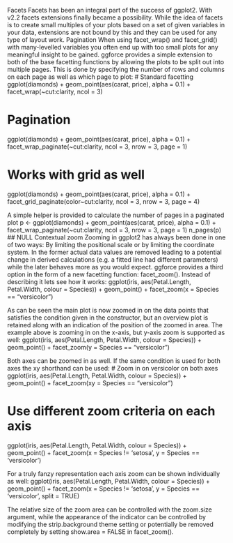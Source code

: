 
Facets
Facets has been an integral part of the success of ggplot2. With v2.2 facets extensions finally became a possibility. While the idea of facets is to create small multiples of your plots based on a set of given variables in your data, extensions are not bound by this and they can be used for any type of layout work.
Pagination
When using facet_wrap() and facet_grid() with many-levelled variables you often end up with too small plots for any meaningful insight to be gained. ggforce provides a simple extension to both of the base facetting functions by allowing the plots to be split out into multiple pages. This is done by specifying the number of rows and columns on each page as well as which page to plot:
# Standard facetting
ggplot(diamonds) +
  geom_point(aes(carat, price), alpha = 0.1) +
  facet_wrap(~cut:clarity, ncol = 3)

# Pagination
ggplot(diamonds) +
  geom_point(aes(carat, price), alpha = 0.1) +
  facet_wrap_paginate(~cut:clarity, ncol = 3, nrow = 3, page = 1)

# Works with grid as well
ggplot(diamonds) +
  geom_point(aes(carat, price), alpha = 0.1) +
  facet_grid_paginate(color~cut:clarity, ncol = 3, nrow = 3, page = 4)

A simple helper is provided to calculate the number of pages in a paginated plot
p <- ggplot(diamonds) +
  geom_point(aes(carat, price), alpha = 0.1) +
  facet_wrap_paginate(~cut:clarity, ncol = 3, nrow = 3, page = 1)
n_pages(p)
## NULL
Contextual zoom
Zooming in ggplot2 has always been done in one of two ways: By limiting the positional scale or by limiting the coordinate system. In the former actual data values are removed leading to a potential change in derived calculations (e.g. a fitted line had different parameters) while the later behaves more as you would expect. ggforce provides a third option in the form of a new facetting function: facet_zoom(). Instead of describing it lets see how it works:
ggplot(iris, aes(Petal.Length, Petal.Width, colour = Species)) +
    geom_point() +
    facet_zoom(x = Species == "versicolor")

As can be seen the main plot is now zoomed in on the data points that satisfies the condition given in the constructor, but an overview plot is retained along with an indication of the position of the zoomed in area. The example above is zooming in on the x-axis, but y-axis zoom is supported as well:
ggplot(iris, aes(Petal.Length, Petal.Width, colour = Species)) +
    geom_point() +
    facet_zoom(y = Species == "versicolor")

Both axes can be zoomed in as well. If the same condition is used for both axes the xy shorthand can be used:
# Zoom in on versicolor on both axes
ggplot(iris, aes(Petal.Length, Petal.Width, colour = Species)) +
    geom_point() +
    facet_zoom(xy = Species == "versicolor")

# Use different zoom criteria on each axis
ggplot(iris, aes(Petal.Length, Petal.Width, colour = Species)) +
    geom_point() +
    facet_zoom(x = Species != 'setosa', y = Species == 'versicolor')

For a truly fanzy representation each axis zoom can be shown individually as well:
ggplot(iris, aes(Petal.Length, Petal.Width, colour = Species)) +
    geom_point() +
    facet_zoom(x = Species != 'setosa', y = Species == 'versicolor', 
               split = TRUE)

The relative size of the zoom area can be controlled with the zoom.size argument, while the appearance of the indicator can be controlled by modifying the strip.background theme setting or potentially be removed completely by setting show.area = FALSE in facet_zoom().
